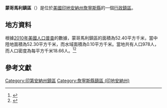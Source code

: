 {{noteTA
|G1=USState
|G2=地名
|G3=Unit
}}
{{Infobox settlement
|official_name            = 蒙哥馬利鎮區
|native_name = Montgomery Township
|settlement_type          = [[行政鎮區|行政鎮區]]
|image_skyline            = 
|imagesize                = 
|image_map                = Map highlighting Montgomery Township, Jennings County, Indiana.svg
|mapsize                  = 250px
|pushpin_map  =USA Indiana
|pushpin_label = 蒙哥馬利鎮區
|pushpin_label_position   = top
|pushpin_map_caption      = 蒙哥馬利鎮區在印地安納州的位置
|subdivision_type         = [[世界政區索引|國家]]
|subdivision_type1        = [[美国州份|州份]]
|subdivision_type2        = [[印地安納州行政区划|縣]]
|subdivision_name         = [[美国|美国]]
|subdivision_name1        = [[印地安納州|印地安納州]]
|subdivision_name2        = [[詹寧斯縣_(印地安納州)|詹寧斯縣]]
|elevation_ft             = 587
|elevation_m              = 179
|timezone                 = [[北美东部時區|北美东部時區]]
|area_total_km2           = 52.40
|area_land_km2            = 52.30
|area_water_km2           = 0.10
|area_total_sq_mi         = 
|area_land_sq_mi          = 
|area_water_sq_mi         = 
|population_as_of         = [[2010年美國人口普查|2010]]
|population_footnotes     = 
|population_total         = 978
|population_density_km2   = auto
|population_density_sq_mi = auto
|utc_offset               = -5
|coordinates              = {{coord|39|51|29|N|85|38|55|W|type:city_region:US-AL_source:GNS-enwiki|display=inline,title}}
| coor_pinpoint           = 
| coordinates_footnotes   = 
|timezone_DST             = EDT
|utc_offset_DST           = -4
|postal_code_type         = [[美國郵區編號|郵區編號]]
|postal_code              = 
|area_code                = {{link-en|电话区号812|Area code 812|812}}
|blank_name = [[地名信息系统|GNIS ID]]
|blank_info = 453650
}}
'''蒙哥馬利鎮區'''（{{lang-en|Montgomery Township}}）是位於[[美國|美國]][[印地安納州|印地安納州]][[詹寧斯縣_(印地安納州)|詹寧斯縣]]的一個[[行政鎮區|行政鎮區]]。

== 地方資料 ==
根據[[2010年美國人口普查|2010年美國人口普查]]的數據，蒙哥馬利鎮區的面積為52.40平方千米，當中陸地面積為52.30平方千米，而水域面積為0.10平方千米。當地共有人口978人，而人口密度為每平方千米18.66人。<ref name="GR8">{{cite web|url=http://factfinder2.census.gov|publisher=[[美国人口调查局|美国人口调查局]]|accessdate=2011-05-14|title=American FactFinder|archive-date=2013-09-11|archive-url=https://web.archive.org/web/20130911234518/http://factfinder2.census.gov/|dead-url=no}}</ref><ref>{{cite web|url=https://www.citypopulation.de/en/usa/illinois/admin/|title=USA: Illinois (Counties and Townships) - City Population|accessdate=2020-07-29|archive-date=2020-04-22|archive-url=https://web.archive.org/web/20200422090607/https://www.citypopulation.de/en/usa/illinois/admin/|dead-url=no}}</ref>

== 參考文獻 ==
{{reflist}}

{{詹寧斯縣 (印地安納州)}}

{{DEFAULTSORT:Montgomery Township}}
[[Category:印第安納州鎮區|Category:印第安納州鎮區]]
[[Category:詹寧斯縣鎮區_(印地安納州)|Category:詹寧斯縣鎮區 (印地安納州)]]

{{Indiana-geo-stub}}